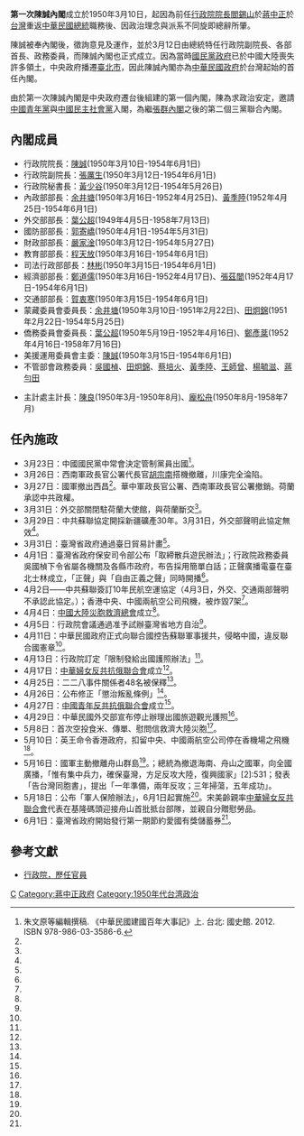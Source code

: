 {{Infobox government cabinet
|cabinet_name =第一次陳誠內閣
|cabinet_number = 
|jurisdiction = 中華民國
| flag                    = Flag of the Republic of China.svg
| flag_border             = true
|incumbent = 
|image = Chen Cheng in 1940's.jpg
|date_formed = {{Start date|1950|3|10|df=y}}
|date_dissolved = {{End date|1954|6|1|df=y}}
|government_head = [[陳誠|陳誠]]
|government_head_history =
|deputy_government_head = [[張厲生|張厲生]]
|state_head = [[蔣中正|蔣中正]]
|current_number = 
|former_members_number =
|total_number =
|political_party = {{KMT}}<br>{{中國青年黨}}<br>{{中國民主社會黨}}
|legislature_status = [[聯合政府|聯合政府]]
|election = [[1948年中華民國立法委員選舉|1948年中華民國立法委員選舉]]
|last_election =
|legislature_term = 
|budget = 
|opposition_cabinet = 
|opposition_party = 
|opposition_leader = 
|incoming_formation =
|outgoing_formation =
|previous = [[閻錫山內閣|閻錫山內閣]]
|successor = [[俞鴻鈞內閣|俞鴻鈞內閣]]
}}

'''第一次陳誠內閣'''成立於1950年3月10日，起因為前任[[行政院院長|行政院院長]][[閻錫山|閻錫山]]於[[蔣中正|蔣中正]]於[[台灣|台灣]]重返[[中華民國總統|中華民國總統]]職務後、因政治理念與派系不同旋即總辭所肇。

陳誠被奉內閣後，徵詢意見及運作，並於3月12日由總統特任行政院副院長、各部首長、政務委員，而陳誠內閣也正式成立。因為當時[[國民黨政府|國民黨政府]]已於中國大陸喪失許多領土，中央政府播遷[[臺北市|臺北市]]，因此陳誠內閣亦為[[中華民國政府|中華民國政府]]於台灣起始的首任內閣。

由於第一次陳誠內閣是中央政府遷台後組建的第一個內閣，陳為求政治安定，邀請[[中國青年黨|中國青年黨]]與[[中國民主社會黨|中國民主社會黨]]入閣，為繼[[張群內閣|張群內閣]]之後的第二個三黨聯合內閣。

==內閣成員==
*行政院院長：[[陳誠|陳誠]](1950年3月10日-1954年6月1日){{KMT}}
*行政院副院長：[[張厲生|張厲生]](1950年3月12日-1954年6月1日){{KMT}}
*行政院秘書長：[[黃少谷|黃少谷]](1950年3月12日-1954年5月26日){{KMT}}
*內政部部長：[[余井塘|余井塘]](1950年3月16日-1952年4月25日){{KMT}}、[[黃季陸|黃季陸]](1952年4月25日-1954年6月1日){{KMT}}
*外交部部長：[[葉公超|葉公超]](1949年4月5日-1958年7月13日){{KMT}}
*國防部部長：[[郭寄嶠|郭寄嶠]](1950年4月1日-1954年5月31日){{KMT}}
*財政部部長：[[嚴家淦|嚴家淦]](1950年3月12日-1954年5月27日){{KMT}}
*教育部部長：[[程天放|程天放]](1950年3月16日-1954年6月1日){{KMT}}
*司法行政部部長：[[林彬_(大法官)|林彬]](1950年3月15日-1954年6月1日)
*經濟部部長：[[鄭道儒|鄭道儒]](1950年3月16日-1952年4月17日)、[[張茲闓|張茲闓]](1952年4月17日-1954年6月1日)
*交通部部長：[[賀衷寒|賀衷寒]](1950年3月15日-1954年6月1日){{KMT}}
*蒙藏委員會委員長：[[余井塘|余井塘]](1950年3月10日-1951年2月22日){{KMT}}、[[田炯錦|田炯錦]](1951年2月22日-1954年5月25日){{KMT}}
*僑務委員會委員長：[[葉公超|葉公超]](1950年5月19日-1952年4月16日){{KMT}}、[[鄭彥棻|鄭彥棻]](1952年4月16日-1958年7月16日){{KMT}}
*美援運用委員會主委：[[陳誠|陳誠]](1950年3月15日-1954年6月1日){{KMT}}
*不管部會政務委員：[[吳國楨|吳國楨]]{{KMT}}、[[田炯錦|田炯錦]]{{KMT}}、[[蔡培火|蔡培火]]{{KMT}}、[[黃季陸|黃季陸]]{{KMT}}、[[王師曾_(涪陵)|王師曾]]{{中國青年黨}}、[[楊毓滋|楊毓滋]]{{中國民主社會黨}}、[[蔣勻田|蔣勻田]]{{中國民主社會黨}}

*主計處主計長：[[陳良_(1896年)|陳良]](1950年3月-1950年8月){{KMT}}、[[龐松舟|龐松舟]](1950年8月-1958年7月)

==任內施政==
*3月23日：中國國民黨中常會決定管制黨員出國<ref name="#1">朱文原等編輯撰稿. 《中華民國建國百年大事記》上. 台北: 國史館. 2012. ISBN 978-986-03-3586-6.</ref>。
*3月26日：西南軍政長官公署代長官[[胡宗南|胡宗南]]搭機撤離，川康完全淪陷。
*3月27日：國軍撤出西昌<ref name="#1"/>。華中軍政長官公署、西南軍政長官公署撤銷。荷蘭承認中共政權。
*3月31日：外交部關閉駐荷蘭大使館，與荷蘭斷交<ref name="#1"/>。
*3月29日：中共蘇聯協定開採新疆礦產30年。3月31日，外交部聲明此協定無效<ref name="#1"/>。
*3月31日：臺灣省政府通過臺日貿易計畫<ref name="#1"/>。
*4月1日：臺灣省政府保安司令部公布「取締散兵遊民辦法」；行政院政務委員吳國楨下令省屬各機關及各縣市政府，布告採用簡單白話；正聲廣播電臺在臺北士林成立，「正聲」與「自由正義之聲」同時開播<ref name="#1"/>。
*4月2日——中共蘇聯簽訂10年民航空運協定（4月3日，外交、交通兩部聲明不承認此協定。）；香港中央、中國兩航空公司飛機，被炸毀7架<ref name="#1"/>。
*4月4日：[[中國大陸災胞救濟總會|中國大陸災胞救濟總會]]成立<ref name="#1"/>。
*4月5日：行政院會議通過准予試辦臺灣省地方自治<ref name="#1"/>。
*4月11日：中華民國政府正式向聯合國控告蘇聯軍事援共，侵略中國，違反聯合國憲章<ref name="#1"/>。
*4月13日：行政院訂定「限制發給出國護照辦法」<ref name="#1"/>。
*4月17日：[[中華婦女反共抗俄聯合會|中華婦女反共抗俄聯合會]]成立<ref name="#1"/>。
*4月25日：二二八事件關係者48名被保釋<ref name="#1"/>。
*4月26日：公布修正「懲治叛亂條例」<ref name="#1"/>。
*4月27日：[[中國青年反共抗俄聯合會|中國青年反共抗俄聯合會]]成立<ref name="#1"/>。
*4月29日：中華民國外交部宣布停止辦理出國旅遊觀光護照<ref name="#1"/>。
*5月8日：首次空投食米、傳單、慰問信救濟大陸災胞<ref name="#1"/>。
*5月10日：英王命令香港政府，扣留中央、中國兩航空公司停在香機場之飛機<ref name="#1"/>。
*5月16日：國軍主動撤離舟山群島<ref name="#1"/>。；總統為撤退海南、舟山之國軍，向全國廣播，「惟有集中兵力，確保臺灣，方足反攻大陸，復興國家」[2]:531；發表「告台灣同胞書」，提出「一年準備，兩年反攻；三年掃蕩，五年成功」。
*5月18日：公布「軍人保險辦法」，6月1日起實施<ref name="#1"/>。宋美齡親率[[中華婦女反共聯合會|中華婦女反共聯合會]]代表在基隆碼頭迎接舟山首批抵台部隊，並親自分贈慰勞品。
*6月1日：臺灣省政府開始發行第一期節約愛國有獎儲蓄券<ref name="#1"/>。

==參考文獻==
{{reflist}}
*[https://web.archive.org/web/20110522131041/http://www.ey.gov.tw/lp.asp?ctNode=988&CtUnit=77&BaseDSD=14&mp=1 行政院，歷任官員]

{{中華民國行憲後內閣|閻錫山內閣|第一次陳誠內閣|1950年3月10日—1954年6月1日|俞鴻鈞內閣}}

[[Category:中華民國內閣|C]]
[[Category:蔣中正政府|Category:蔣中正政府]]
[[Category:1950年代台湾政治|Category:1950年代台湾政治]]